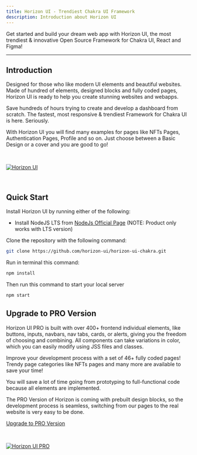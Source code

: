 ```yaml
---
title: Horizon UI - Trendiest Chakra UI Framework
description: Introduction about Horizon UI
---
```


Get started and build your dream web app with Horizon UI, the most trendiest &
innovative Open Source Framework for Chakra UI, React and Figma!

---

## Introduction

Designed for those who like modern UI elements and beautiful websites. Made of
hundred of elements, designed blocks and fully coded pages, Horizon UI is ready
to help you create stunning websites and webapps.

Save hundreds of hours trying to create and develop a dashboard from scratch.
The fastest, most responsive & trendiest Framework for Chakra UI is here.
Seriously.

With Horizon UI you will find many examples for pages like NFTs Pages,
Authentication Pages, Profile and so on. Just choose between a Basic Design or a
cover and you are good to go!

<p>&nbsp;</p>

[<img alt="Horizon UI" src="https://i.ibb.co/fdyTwz1/introduction-image-2.png" /> ](https://github.com/horizon-ui/horizon-ui-chakra)

<p>&nbsp;</p>

## Quick Start

Install Horizon UI by running either of the following:

- Install NodeJS LTS from
  [NodeJs Official Page](https://nodejs.org/en/?ref=horizon-documentation)
  (NOTE: Product only works with LTS version)

Clone the repository with the following command:

```bash
git clone https://github.com/horizon-ui/horizon-ui-chakra.git
```

Run in terminal this command:

```bash
npm install
```

Then run this command to start your local server

```bash
npm start
```

## Upgrade to PRO Version

Horizon UI PRO is built with over 400+ frontend individual elements, like
buttons, inputs, navbars, nav tabs, cards, or alerts, giving you the freedom of
choosing and combining. All components can take variations in color, which you
can easily modify using JSS files and classes.

Improve your development process with a set of 46+ fully coded pages! Trendy
page categories like NFTs pages and many more are available to save your time!

You will save a lot of time going from prototyping to full-functional code
because all elements are implemented.

The PRO Version of Horizon is coming with prebuilt design blocks, so the
development process is seamless, switching from our pages to the real website is
very easy to be done.

[Upgrade to PRO Version](https://horizon-ui.com/pro#pricing?ref=horizon-documentation)

<p>&nbsp;</p>

[<img alt="Horizon UI PRO" src="https://i.ibb.co/R6jFKRM/introduction-image-1.png" /> ](https://horizon-ui.com/pro#pricing?ref=horizon-documentation)
